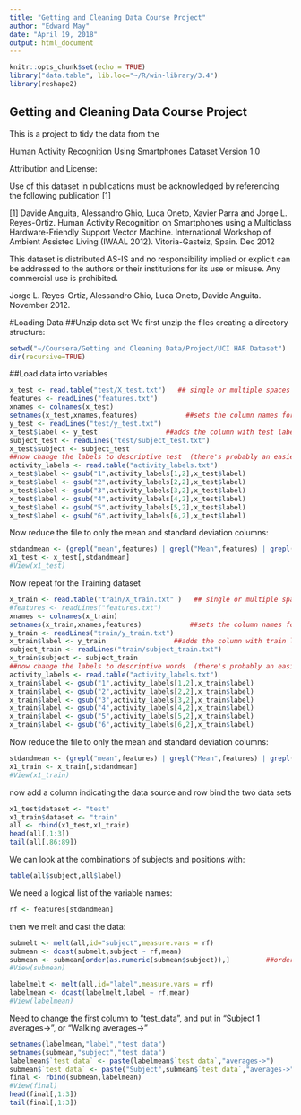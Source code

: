 ```yaml
---
title: "Getting and Cleaning Data Course Project"
author: "Edward May"
date: "April 19, 2018"
output: html_document
---
```


```r
knitr::opts_chunk$set(echo = TRUE)
library("data.table", lib.loc="~/R/win-library/3.4")
library(reshape2)
```

## Getting and Cleaning Data Course Project

This is a project to tidy the data from the 

Human Activity Recognition Using Smartphones Dataset
Version 1.0

Attribution and License:

Use of this dataset in publications must be acknowledged by referencing the following publication [1] 

[1] Davide Anguita, Alessandro Ghio, Luca Oneto, Xavier Parra and Jorge L. Reyes-Ortiz. Human Activity Recognition on Smartphones using a Multiclass Hardware-Friendly Support Vector Machine. International Workshop of Ambient Assisted Living (IWAAL 2012). Vitoria-Gasteiz, Spain. Dec 2012

This dataset is distributed AS-IS and no responsibility implied or explicit can be addressed to the authors or their institutions for its use or misuse. Any commercial use is prohibited.

Jorge L. Reyes-Ortiz, Alessandro Ghio, Luca Oneto, Davide Anguita. November 2012.

#Loading Data
##Unzip data set
We first unzip the files creating a directory structure:

```r
setwd("~/Coursera/Getting and Cleaning Data/Project/UCI HAR Dataset")
dir(recursive=TRUE)
```

##Load data into variables

```r
x_test <- read.table("test/X_test.txt")   ## single or multiple spaces between entries are handles by read.table
features <- readLines("features.txt")
xnames <- colnames(x_test)
setnames(x_test,xnames,features)            ##sets the column names for x_test
y_test <- readLines("test/y_test.txt")
x_test$label <- y_test                 ##adds the column with test labels
subject_test <- readLines("test/subject_test.txt")
x_test$subject <- subject_test
##now change the labels to descriptive test  (there's probably an easier way to do this)
activity_labels <- read.table("activity_labels.txt")
x_test$label <- gsub("1",activity_labels[1,2],x_test$label)
x_test$label <- gsub("2",activity_labels[2,2],x_test$label)
x_test$label <- gsub("3",activity_labels[3,2],x_test$label)
x_test$label <- gsub("4",activity_labels[4,2],x_test$label)
x_test$label <- gsub("5",activity_labels[5,2],x_test$label)
x_test$label <- gsub("6",activity_labels[6,2],x_test$label)

```

Now reduce the file to only the mean and standard deviation columns:
```r
stdandmean <- (grepl("mean",features) | grepl("Mean",features) | grepl("std",features))
x1_test <- x_test[,stdandmean]
#View(x1_test)
```

Now repeat for the Training dataset

```r
x_train <- read.table("train/X_train.txt" )   ## single or multiple spaces between entries are handles by read.table
#features <- readLines("features.txt")
xnames <- colnames(x_train)
setnames(x_train,xnames,features)            ##sets the column names for x_train
y_train <- readLines("train/y_train.txt")
x_train$label <- y_train                 ##adds the column with train labels
subject_train <- readLines("train/subject_train.txt")
x_train$subject <- subject_train
##now change the labels to descriptive words  (there's probably an easier way to do this)
activity_labels <- read.table("activity_labels.txt")
x_train$label <- gsub("1",activity_labels[1,2],x_train$label)
x_train$label <- gsub("2",activity_labels[2,2],x_train$label)
x_train$label <- gsub("3",activity_labels[3,2],x_train$label)
x_train$label <- gsub("4",activity_labels[4,2],x_train$label)
x_train$label <- gsub("5",activity_labels[5,2],x_train$label)
x_train$label <- gsub("6",activity_labels[6,2],x_train$label)

```

Now reduce the file to only the mean and standard deviation columns:
```r
stdandmean <- (grepl("mean",features) | grepl("Mean",features) | grepl("std",features))
x1_train <- x_train[,stdandmean]
#View(x1_train)
```

now add a column indicating the data source and row bind the two data sets

```r
x1_test$dataset <- "test"
x1_train$dataset <- "train"
all <- rbind(x1_test,x1_train)
head(all[,1:3])
tail(all[,86:89])
```
We can look at the combinations of subjects and positions with:

```r
table(all$subject,all$label)
```

We need a logical list of the variable names:

```r
rf <- features[stdandmean]
```

then we melt and cast the data:
```r
submelt <- melt(all,id="subject",measure.vars = rf)
submean <- dcast(submelt,subject ~ rf,mean)
submean <- submean[order(as.numeric(submean$subject)),]         ##order them
#View(submean)

labelmelt <- melt(all,id="label",measure.vars = rf)
labelmean <- dcast(labelmelt,label ~ rf,mean)
#View(labelmean)
```

Need to change the first column to "test_data", and put in "Subject 1 averages->", or "Walking averages->"
```r
setnames(labelmean,"label","test data")
setnames(submean,"subject","test data")
labelmean$`test data` <- paste(labelmean$`test data`,"averages->")
submean$`test data` <- paste("Subject",submean$`test data`,"averages->")
final <- rbind(submean,labelmean)
#View(final)
head(final[,1:3])
tail(final[,1:3])
```